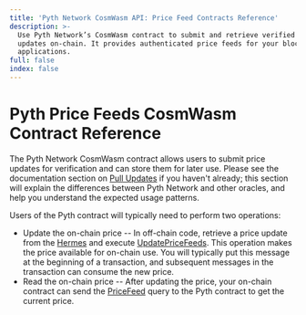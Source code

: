 ```yaml
---
title: 'Pyth Network CosmWasm API: Price Feed Contracts Reference'
description: >-
  Use Pyth Network’s CosmWasm contract to submit and retrieve verified price
  updates on-chain. It provides authenticated price feeds for your blockchain
  applications.
full: false
index: false
---
```

# Pyth Price Feeds CosmWasm Contract Reference

The Pyth Network CosmWasm contract allows users to submit price updates for verification and can store them for later use.
Please see the documentation section on [Pull Updates](../pythnet-price-feeds/pull-updates) if you haven't already;
this section will explain the differences between Pyth Network and other oracles, and help you understand the expected usage patterns.

Users of the Pyth contract will typically need to perform two operations:

- Update the on-chain price -- In off-chain code, retrieve a price update from the
  [Hermes](../pythnet-price-feeds/hermes) and execute [UpdatePriceFeeds](cosmwasm/execute-update-price-feeds).
  This operation makes the price available for on-chain use.
  You will typically put this message at the beginning of a transaction, and subsequent messages in the transaction
  can consume the new price.
- Read the on-chain price -- After updating the price, your on-chain contract can send the [PriceFeed](cosmwasm/query-price-feed) query
  to the Pyth contract to get the current price.
